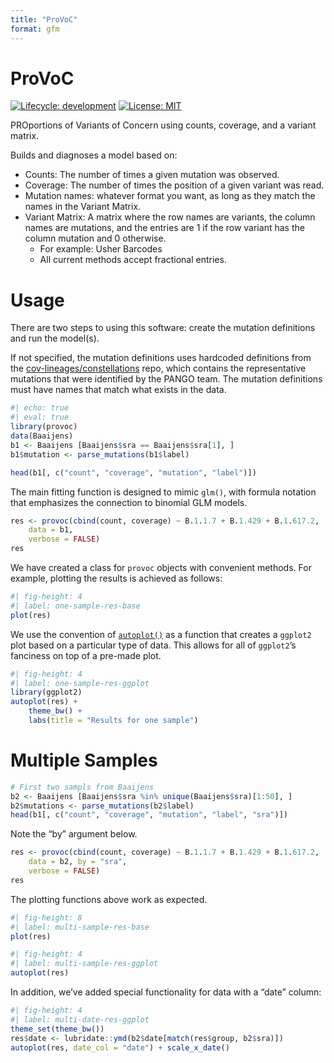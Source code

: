 ```yaml
---
title: "ProVoC"
format: gfm
---
```


# ProVoC

[![Lifecycle:
development](https://img.shields.io/badge/lifecycle-experimental-orange.svg)](https://lifecycle.r-lib.org/articles/stages.html#experimental-1)
[![License: MIT](https://img.shields.io/badge/License-MIT-yellow.svg)](https://opensource.org/licenses/MIT)

PROportions of Variants of Concern using counts, coverage, and a variant matrix.

Builds and diagnoses a model based on:

- Counts: The number of times a given mutation was observed.
- Coverage: The number of times the position of a given variant was read.
- Mutation names: whatever format you want, as long as they match the names in the Variant Matrix.
- Variant Matrix: A matrix where the row names are variants, the column names are mutations, and the entries are 1 if the row variant has the column mutation and 0 otherwise. 
    - For example: Usher Barcodes
    - All current methods accept fractional entries.

# Usage

There are two steps to using this software: create the mutation definitions and run the model(s).

If not specified, the mutation definitions uses hardcoded definitions from the [cov-lineages/constellations](https://github.com/cov-lineages/constellations) repo, which contains the representative mutations that were identified by the PANGO team. The mutation definitions must have names that match what exists in the data.

```r
#| echo: true
#| eval: true
library(provoc)
data(Baaijens)
b1 <- Baaijens [Baaijens$sra == Baaijens$sra[1], ]
b1$mutation <- parse_mutations(b1$label)

head(b1[, c("count", "coverage", "mutation", "label")])
```

The main fitting function is designed to mimic `glm()`, with formula notation that emphasizes the connection to binomial GLM models.

```r
res <- provoc(cbind(count, coverage) ~ B.1.1.7 + B.1.429 + B.1.617.2,
    data = b1,
    verbose = FALSE)
res
```

We have created a class for `provoc` objects with convenient methods. For example, plotting the results is achieved as follows:

```r
#| fig-height: 4
#| label: one-sample-res-base
plot(res)
```

We use the convention of [`autoplot()`](https://ggplot2.tidyverse.org/reference/autoplot.html) as a function that creates a `ggplot2` plot based on a particular type of data. This allows for all of `ggplot2`'s fanciness on top of a pre-made plot.

```r
#| fig-height: 4
#| label: one-sample-res-ggplot
library(ggplot2)
autoplot(res) +
    theme_bw() +
    labs(title = "Results for one sample")
```

# Multiple Samples

```r
# First two sampls from Baaijens
b2 <- Baaijens [Baaijens$sra %in% unique(Baaijens$sra)[1:50], ]
b2$mutations <- parse_mutations(b2$label)
head(b1[, c("count", "coverage", "mutation", "label", "sra")])
```

Note the "by" argument below.

```r
res <- provoc(cbind(count, coverage) ~ B.1.1.7 + B.1.429 + B.1.617.2,
    data = b2, by = "sra",
    verbose = FALSE)
res
```

The plotting functions above work as expected.

```r
#| fig-height: 8
#| label: multi-sample-res-base
plot(res)
```


```r
#| fig-height: 4
#| label: multi-sample-res-ggplot
autoplot(res)
```

In addition, we've added special functionality for data with a "date" column:

```r
#| fig-height: 4
#| label: multi-date-res-ggplot
theme_set(theme_bw())
res$date <- lubridate::ymd(b2$date[match(res$group, b2$sra)])
autoplot(res, date_col = "date") + scale_x_date()
```

